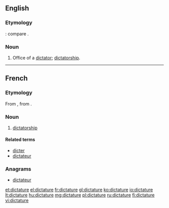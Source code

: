 ==English==

===Etymology===
{{etyl|la}} {{lena}} {{term|dictatura}}: compare {{etyl|fr|-}} {{term|dictature|lang=fr}}.

===Noun===
{{en-noun}}

# {{obsolete}} Office of a [[dictator]]; [[dictatorship]].
#: {{rfquotek|Francis Bacon}}

----

==French==
{{wikipedia|lang=fr}}

===Etymology===
From {{etyl|la|fr}} {{term|dictatura|dictātūra|lang=la}}, from {{term|dicto|dictō|lang=la}}.

===Noun===
{{fr-noun|f}}

# [[dictatorship]]

====Related terms====
* [[dicter]]
* [[dictateur]]

===Anagrams===
* [[dictateur#French|dictateur]]

[[et:dictature]]
[[el:dictature]]
[[fr:dictature]]
[[gl:dictature]]
[[ko:dictature]]
[[io:dictature]]
[[lt:dictature]]
[[hu:dictature]]
[[mg:dictature]]
[[pl:dictature]]
[[ru:dictature]]
[[fi:dictature]]
[[vi:dictature]]